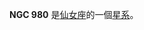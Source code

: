 {{NGCInfoBox|NGCID=NGC 980|發現者=弗里德里希·威廉·赫歇爾|發現日期=1786年10月17日|其他編號=UGC 2063,MCG 7-6-38,ZWG 539.54|曆元=J2000.0|赤經=35分18.5秒
|赤緯=40°55'37"|星座=仙女座|星體=星系|星等=13.1|表面亮度=13.4|藍等=14.1}}

'''NGC 980''' 是[[仙女座|仙女座]]的一個[[星系|星系]]。

{{NGCReference|980}}

{{Catalogs|NGC=980}}